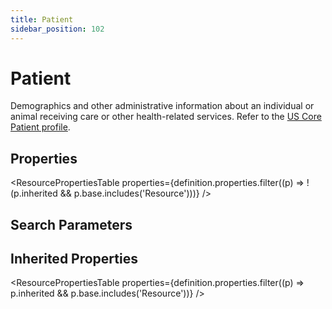 ```yaml
---
title: Patient
sidebar_position: 102
---
```



# Patient

Demographics and other administrative information about an individual or animal receiving care or other health-related services. Refer to the [US Core Patient profile](https://hl7.org/fhir/us/core/stu3.1.1/StructureDefinition-us-core-patient.html).

## Properties

<ResourcePropertiesTable
  properties={definition.properties.filter((p) => !(p.inherited && p.base.includes('Resource')))}
/>

## Search Parameters

<SearchParamsTable searchParams={definition.searchParameters} />

## Inherited Properties

<ResourcePropertiesTable properties={definition.properties.filter((p) => p.inherited && p.base.includes('Resource'))} />
